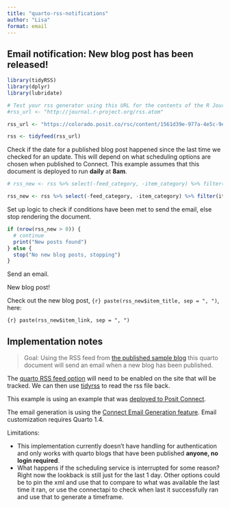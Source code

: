 ```yaml
---
title: "quarto-rss-notifications"
author: "Lisa"
format: email
---
```


## Email notification: New blog post has been released!

```r
library(tidyRSS)
library(dplyr)
library(lubridate)

# Test your rss generator using this URL for the contents of the R Journal
#rss_url <- "http://journal.r-project.org/rss.atom"

rss_url <- "https://colorado.posit.co/rsc/content/1561d39e-977a-4e5c-9e73-857860b3d076/index.xml"
```

```r
rss <- tidyfeed(rss_url)
```

Check if the date for a published blog post happened since the last time we checked for an update. This will depend on what scheduling options are chosen when published to Connect. This example assumes that this document is deployed to run **daily** at **8am**. 

```r
# rss_new <- rss %>% select(-feed_category, -item_category) %>% filter(feed_description == "A great sample blog")

rss_new <- rss %>% select(-feed_category, -item_category) %>% filter(item_pub_date >= (now() - days(1)))
```

Set up logic to check if conditions have been met to send the email, else stop rendering the document. 

```r
if (nrow(rss_new > 0)) {
  # continue
  print("New posts found")
} else {
  stop("No new blog posts, stopping")
}
```



Send an email. 

::: {.email}

::: {.subject}
New blog post!
:::

Check out the new blog post, `{r} paste(rss_new$item_title, sep = ", ")`, here: 

`{r} paste(rss_new$item_link, sep = ", ")`

:::


## Implementation notes

> Goal: Using the RSS feed from [the published sample blog](https://colorado.posit.co/rsc/connect/#/apps/1561d39e-977a-4e5c-9e73-857860b3d076/access) this quarto document will send an email when a new blog has been published. 

The [quarto RSS feed option](https://quarto.org/docs/websites/website-blog.html#rss-feed) will need to be enabled on the site that will be tracked. We can then use [tidyrss](https://robertmyles.github.io/tidyRSS/) to read the rss file back. 

This example is using an example that was [deployed to Posit Connect](https://quarto.org/docs/publishing/rstudio-connect.html#publish-command). 

The email generation is using the [Connect Email Generation feature](https://quarto.org/docs/prerelease/1.4/email.html). Email customization requires Quarto 1.4.

Limitations: 

- This implementation currently doesn't have handling for authentication and only works with quarto blogs that have been published **anyone, no login required**. 
- What happens if the scheduling service is interrupted for some reason? Right now the lookback is still just for the last 1 day. Other options could be to pin the xml and use that to compare to what was available the last time it ran, or use the connectapi to check when last it successfully ran and use that to generate a timeframe. 

